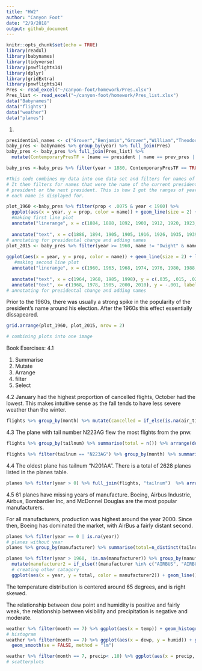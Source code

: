 ```yaml
---
title: "HW2"
author: "Canyon Foot"
date: "2/9/2018"
output: github_document
---
```


```r
knitr::opts_chunk$set(echo = TRUE)
library(readxl)
library(babynames)
library(tidyverse)
library(pnwflights14)
library(dplyr)
library(gridExtra)
library(pnwflights14)
Pres <- read_excel("~/canyon-foot/homework/Pres.xlsx")
Pres_list <- read_excel("~/canyon-foot/homework/Pres_list.xlsx")
data("Babynames")
data("flights")
data("weather")
data("planes")

```

1)



```r
presidential_names <- c("Grover","Benjamin","Grover","William","Theodore","William","Woodrow","Warren","Calvin","Herbert","Franklin","Harry","Dwight","John","Lyndon","Richard","Gerald","James","Ronald","George","William", "Barack")
baby_pres <- babynames %>% group_by(year) %>% full_join(Pres) 
baby_pres <- baby_pres %>% full_join(Pres_list) %>%
  mutate(ContemporaryPresTF = (name == president | name == prev_pres | name == next_pres), OverallPresTF = name %in%  c(presidential_names)) %>% filter(sex == "M")

baby_pres <-baby_pres %>% filter(year > 1880, ContemporaryPresTF == TRUE & OverallPresTF == TRUE)

#This code combines my data into one data set and filters for names of presidents. 
# It then filters for names that were the name of the current president, the previous
# president or the next president. This is how I got the ranges of years that
# each name is displayed for.

```

```r
plot_1960 <-baby_pres %>% filter(prop < .0075 & year < 1960) %>% 
  ggplot(aes(x = year, y = prop, color = name)) + geom_line(size = 2) + labs(x = "Year", y = "Name Proportion", title = "Presidential Name Popularity 1882 - 1960                                   Black Bars Indicate End of a Presidency") +
  #making first line plot
  annotate("linerange", x = c(1884, 1888, 1892, 1900, 1912, 1920, 1923, 1928, 1932,  1945, 1952), ymin = 0, ymax = .0008) +
  
  annotate("text", x = c(1886, 1894, 1905, 1905, 1916, 1926, 1935, 1939,1950, 1955), y = c(.0023, .005, .0035, .001, .006, .0015, .0067, .0015,.0035, .0008), label = c("Grover", "Benjamin", "Theodore", "Woodrow", "Warren", "Calvin", "Herbert", "Franklin", "Harry", "Dwight"), size = 6) + annotate("text", x = 1956, y = .007, label = "Note: William Taft and \n William Mikinley excluded \n for scale reasons") +  theme(plot.title = element_text(size=22))
# annotating for presidental change and adding names
plot_2015 <- baby_pres %>% filter(year >= 1960, name != "Dwight" & name != "Theodore" & name != "Harry" & name != "Benjamin" & (name != "Ronald" | year < 1992)) %>% 
  
ggplot(aes(x = year, y = prop, color = name)) + geom_line(size = 2) + labs(x = "Year", y = "Name Proportion", title = "Presidential Name Popularity 1960 - 2015") +
   #making second line plot
  annotate("linerange", x = c(1960, 1963, 1968, 1974, 1976, 1980, 1988, 1992,2000,2008), ymin = 0, ymax = .0045) +
  
  annotate("text", x = c(1964, 1968, 1985, 1998), y = c(.035, .015, .022, .007), label = c("John", "Richard", "James", "William"), size = 6)  +
  annotate("text", x= c(1968, 1978, 1985, 2000, 2010), y = -.001, label = c("Lyndon", "Gerald", "Ronald", "George", "Barack"), size = 6) + theme(plot.title = element_text(size=22))
# annotating for presidental change and adding names
```

Prior to the 1960s, there was usually a strong spike in the popularity of the president's name around his election. After the 1960s this effect  essentially dissapeared.
```r
grid.arrange(plot_1960, plot_2015, nrow = 2)

# combining plots into one image
```

Book Exercises:
4.1

1) Summarise
2) Mutate
3) Arrange
4) filter
5) Select

4.2
January had the highest proportion of cancelled flights, October had the lowest. This makes intuitive sense as the fall tends to have less severe weather than the winter.
```r
flights %>% group_by(month) %>% mutate(cancelled = if_else(is.na(air_time),1,0)) %>% summarise(cancelled_rate = sum(cancelled)/n()) %>% arrange(desc(cancelled_rate))
```


4.3
The plane with tail number N223AG flew the most flights from the pnw.
```r
flights %>% group_by(tailnum) %>% summarise(total = n()) %>% arrange(desc(total))

flights %>% filter(tailnum == "N223AG") %>% group_by(month) %>% summarise(total = n()) %>% ggplot(aes(x= month, y = total)) + geom_line()
```

4.4
The oldest plane has tailnum "N201AA". There is a total of 2628 planes listed in the planes table.
```r

planes %>% filter(year > 0) %>% full_join(flights, "tailnum")  %>% arrange(year.x)
```

4.5
61 planes have missing years of manufacture. Boeing, Airbus Industrie, Airbus, Bombardier Inc, and McDonnel Douglas are the most popular manufacturers.

For all manufacturers, production was highest around the year 2000. Since then, Boeing has dominated the market, with AirBus a fairly distant second.
```r
planes %>% filter(year == 0 | is.na(year))
# planes without year
planes %>% group_by(manufacturer) %>% summarise(total=n_distinct(tailnum)) %>% arrange(desc(total))

planes %>% filter(year > 1960, !is.na(manufacturer)) %>% group_by(manufacturer, year) %>% summarise(total=n_distinct(tailnum)) %>% 
  mutate(manufacturer2 = if_else(!(manufacturer %in% c("AIRBUS", "AIRBUS INDUSTRIE", "BOEING", "BOMBARDIER INC", "MCDONNELL DOUGLAS")), "Other", manufacturer)) %>%
  # creating other catagory
  ggplot(aes(x = year, y = total, color = manufacturer2)) + geom_line()


```

The temperature distribution is centered around 65 degrees, and is right skewed.

The relationship between dew point and humidity is positive and fairly weak, the relationship between visibility and precipitation is negative and moderate.
```r
weather %>% filter(month == 7) %>% ggplot(aes(x = temp)) + geom_histogram(binwidth = 5)
# histogram
weather %>% filter(month == 7) %>% ggplot(aes(x = dewp, y = humid)) + geom_jitter() +
  geom_smooth(se = FALSE, method = "lm")

weather %>% filter(month == 7, precip< .10) %>% ggplot(aes(x = precip, y = visib)) + geom_jitter() + geom_smooth(se = FALSE, method = "lm")
# scatterplots
```





